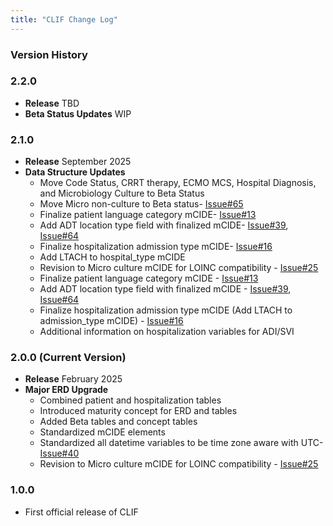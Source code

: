 ```yaml
---
title: "CLIF Change Log"
---
```


### Version History

### 2.2.0 
- **Release** TBD
- **Beta Status Updates** WIP


### 2.1.0
- **Release** September 2025
- **Data Structure Updates**
  - Move Code Status, CRRT therapy, ECMO MCS, Hospital Diagnosis, and Microbiology Culture to Beta Status 
  - Move Micro non-culture to Beta status- [Issue#65](https://github.com/Common-Longitudinal-ICU-data-Format/CLIF/issues/65)
  - Finalize patient language category mCIDE- [Issue#13](https://github.com/Common-Longitudinal-ICU-data-Format/CLIF/issues/13)
  - Add ADT location type field with finalized mCIDE- [Issue#39](https://github.com/Common-Longitudinal-ICU-data-Format/CLIF/issues/39), [Issue#64](https://github.com/Common-Longitudinal-ICU-data-Format/CLIF/issues/64)
  - Finalize hospitalization admission type mCIDE- [Issue#16](https://github.com/Common-Longitudinal-ICU-data-Format/CLIF/issues/16)
  - Add LTACH to hospital_type mCIDE
  - Revision to Micro culture mCIDE for LOINC compatibility - [Issue#25](https://github.com/Common-Longitudinal-ICU-data-Format/CLIF/issues/25)
  - Finalize patient language category mCIDE - [Issue#13](https://github.com/Common-Longitudinal-ICU-data-Format/CLIF/issues/13)
  - Add ADT location type field with finalized mCIDE - [Issue#39](https://github.com/Common-Longitudinal-ICU-data-Format/CLIF/issues/39), [Issue#64](https://github.com/Common-Longitudinal-ICU-data-Format/CLIF/issues/64)
  - Finalize hospitalization admission type mCIDE (Add LTACH to admission_type mCIDE) - [Issue#16](https://github.com/Common-Longitudinal-ICU-data-Format/CLIF/issues/39)
  - Additional information on hospitalization variables for ADI/SVI

### 2.0.0 (Current Version)
- **Release** February 2025
- **Major ERD Upgrade**
  - Combined patient and hospitalization tables
  - Introduced maturity concept for ERD and tables
  - Added Beta tables and concept tables
  - Standardized mCIDE elements
  - Standardized all datetime variables to be time zone aware with UTC- [Issue#40](https://github.com/Common-Longitudinal-ICU-data-Format/CLIF/issues/40)
  - Revision to Micro culture mCIDE for LOINC compatibility - [Issue#25](https://github.com/Common-Longitudinal-ICU-data-Format/CLIF/issues/25)

### 1.0.0
- First official release of CLIF
